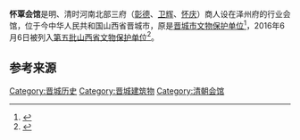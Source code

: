 {{文物保护单位
| 级别 = 2
| 省名 = 山西省
| 市/县名 = 晋城市
| 图片 = 
| 名称 = 怀覃会馆
| 编号 = 第5批98号
| 分类 = 古建筑
| 时代 = 清
| 所在 = 晋城市城区驿后社区东巷40号
| 登录 = 2016年6月6日
}}
'''怀覃会馆'''是明、清时河南北部三府（[[彰德|彰德]]、[[卫辉|卫辉]]、[[怀庆|怀庆]]）商人设在泽州府的行业会馆，位于今中华人民共和国山西省晋城市，原是[[晋城市文物保护单位|晋城市文物保护单位]]<ref>{{Cite news|date=2012-11-16|title=晋城重点市级文保单位怀覃会馆现状令人担忧|author=山西晚报|url=http://news.xinhuanet.com/local/2012-11/16/c_113700921.htm|accessdate=2013-12-20|archive-date=2013-12-30|archive-url=https://web.archive.org/web/20131230181519/http://news.xinhuanet.com/local/2012-11/16/c_113700921.htm|dead-url=no}}</ref>，2016年6月6日被列入[[第五批山西省文物保护单位|第五批]][[山西省文物保护单位|山西省文物保护单位]]<ref>{{cite web|title=山西省人民政府 关于公布第五批省级文物保护单位的通知|url=http://www.shanxigov.cn/sxszfxxgk/sxsrmzfzcbm/sxszfbgt/flfg_7203/szfgfxwj_7205/201606/t20160629_160307.shtml|website=山西政府门户网站|accessdate=2016-07-19}}{{Dead link|date=2019年4月 |bot=InternetArchiveBot |fix-attempted=yes }}</ref>。


== 参考来源 ==
<references/>

[[Category:晋城历史|Category:晋城历史]]
[[Category:晋城建筑物|Category:晋城建筑物]]
[[Category:清朝会馆|Category:清朝会馆]]